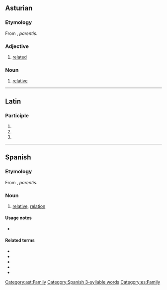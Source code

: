 ==Asturian==

===Etymology===
From {{etyl|la|ast}} {{m|la|parēns}}, ''parentis''.

===Adjective===
{{head|ast|adjective}}

# [[related]]

===Noun===
{{head|ast|noun}}

# [[relative]]

[[Category:ast:Family]]

----

==Latin==

===Participle===
{{la-part-form|pariente}}

# {{inflection of|pariēns||dat|m|s|lang=la}}
# {{inflection of|pariēns||dat|f|s|lang=la}}
# {{inflection of|pariēns||dat|n|s|lang=la}}

----

==Spanish==

===Etymology===
From {{etyl|la|es}} {{m|la|parēns}}, ''parentis''.

===Noun===
{{es-noun|mf}}

# [[relative]], [[relation]] {{gloss|member of one's family}}

====Usage notes====
* {{U:es:false friend|padre|es2=madre|en=parent}}

====Related terms====
* {{l|es|parir}}
* {{l|es|parienta}}
* {{l|es|parentela}}
* {{l|es|parentesco}}
* {{l|es|emparentar}}

[[Category:Spanish 3-syllable words]]
[[Category:es:Family]]